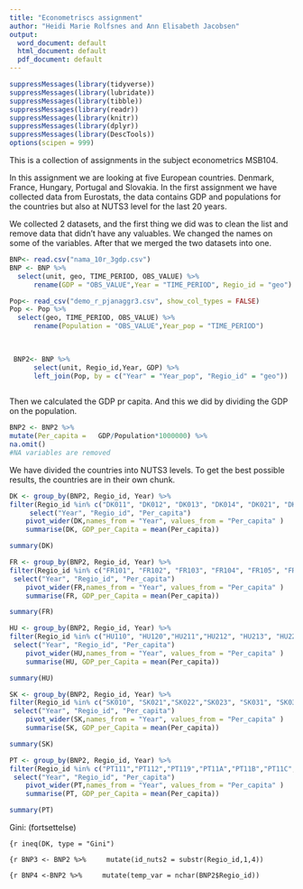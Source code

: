 ```yaml
---
title: "Econometriscs assignment"
author: "Heidi Marie Rolfsnes and Ann Elisabeth Jacobsen"
output:
  word_document: default
  html_document: default
  pdf_document: default
---
```


```r
suppressMessages(library(tidyverse))
suppressMessages(library(lubridate))
suppressMessages(library(tibble))
suppressMessages(library(readr))
suppressMessages(library(knitr))
suppressMessages(library(dplyr))
suppressMessages(library(DescTools))
options(scipen = 999)
```

This is a collection of assignments in the subject econometrics MSB104.

In this assignment we are looking at five European countries. Denmark, France, Hungary, Portugal and Slovakia. 
In the first assignment we have collected data from Eurostats, the data contains GDP and populations for the countries but also at NUTS3 level for the last 20 years. 

We collected 2 datasets, and the first thing we did was to clean the list and remove data that didn’t have any valuables. We changed the names on some of the variables. 
After that we merged the two datasets into one.


```r
BNP<- read.csv("nama_10r_3gdp.csv")
BNP <- BNP %>% 
  select(unit, geo, TIME_PERIOD, OBS_VALUE) %>%
      rename(GDP = "OBS_VALUE",Year = "TIME_PERIOD", Regio_id = "geo") 
```

```r
Pop<- read_csv("demo_r_pjanaggr3.csv", show_col_types = FALSE)
Pop <- Pop %>% 
  select(geo, TIME_PERIOD, OBS_VALUE) %>%
      rename(Population = "OBS_VALUE",Year_pop = "TIME_PERIOD") 
 
  
```

```r
 BNP2<- BNP %>%
      select(unit, Regio_id,Year, GDP) %>%
      left_join(Pop, by = c("Year" = "Year_pop", "Regio_id" = "geo"))
     
```


Then we calculated the GDP pr capita. And this we did by dividing the GDP on the population. 

```r
BNP2 <- BNP2 %>%
mutate(Per_capita =   GDP/Population*1000000) %>%
na.omit()
#NA variables are removed
```

We have divided the countries into NUTS3 levels. To get the best possible results, the countries are in their own chunk.

```r
DK <- group_by(BNP2, Regio_id, Year) %>%
filter(Regio_id %in% c("DK011", "DK012", "DK013", "DK014", "DK021", "DK022", "DK031", "DK032", "DK041", "DK042", "DK050", "DKZZZ")) %>%
	 select("Year", "Regio_id", "Per_capita")
	pivot_wider(DK,names_from = "Year", values_from = "Per_capita" )
	summarise(DK, GDP_per_Capita = mean(Per_capita))

```


```r
summary(DK)
```


```r
FR <- group_by(BNP2, Regio_id, Year) %>%
filter(Regio_id %in% c("FR101", "FR102", "FR103", "FR104", "FR105", "FR106", "FR107", "FR108", "FRB01", "FRB02", "FRB03", "FRB04", "FRB05", "FRB06" , "FRC11", "FRC12","FRC13", "FRC14", "FRC21", "FRC22, FRC23", "FRC24", "FRD11", "FRD12","FRD13", "FRD21", "FRD22, FRE11", "FRE12", "FRE21", "FRE22", "FRE23","FRF11", "FRF12", "FRF21", "FRF22, FRF23", "FRF24", "FRF31", "FRF32", "FRF33","FRF34", "FRG01", "FRG02", "FRG03, FRG04", "FRG05", "FRH01", "FRH02", "FRF03, FRH04", "FRI11", "FRI12", "FRI13", "FRI14, FRI15", "FRI21", "FRI22", "FRI23, FRI31", "FRI32", "FRI33", "FRI34","FRJ11", "FRJ12",	"FRJ13",	"FRJ14",	"FRJ15",	"FRJ21",	"FRJ22",	"FRJ23",	"FRJ24",	"FRJ25",	"FRJ26",	"FRJ27"	,"FRJ28",	"FRK11",	"FRK12",	"FRK13",	"FRK14",	"FRK21",	"FRK22",	"FRK23",	"FRK24",	"FRK25",	"FRK26",	"FRK27",	"FRK28",	"FRL01",	"FRL02",	"FRL03",	"FRL04",	"FRL05",	"FRL06",	"FRM01",	"FRM02","FRXXX",	"FRY10",	"FRY20",	"FRY30",	"FRY40",	"FRY50")) %>%
 select("Year", "Regio_id", "Per_capita")
	pivot_wider(FR,names_from = "Year", values_from = "Per_capita" )
	summarise(FR, GDP_per_Capita = mean(Per_capita))
```

```r
summary(FR)
```


```r
HU <- group_by(BNP2, Regio_id, Year) %>%
filter(Regio_id %in% c("HU110", "HU120","HU211","HU212", "HU213", "HU221", "HU222","HU223","HU231", "HU232", "HU233", "HU311", "HU312", "HU313", "HU321", "HU322", "HU323", "HU331", "HU332", "HU333", "HUXXX")) %>%
 select("Year", "Regio_id", "Per_capita")
	pivot_wider(HU,names_from = "Year", values_from = "Per_capita" )
	summarise(HU, GDP_per_Capita = mean(Per_capita))
```

```r
summary(HU)
```


```r
SK <- group_by(BNP2, Regio_id, Year) %>%
filter(Regio_id %in% c("SK010", "SK021","SK022","SK023", "SK031", "SK032", "SK041", "SK042")) %>%
 select("Year", "Regio_id", "Per_capita")
	pivot_wider(SK,names_from = "Year", values_from = "Per_capita" )
	summarise(SK, GDP_per_Capita = mean(Per_capita))
```

```r
summary(SK)
```


```r
PT <- group_by(BNP2, Regio_id, Year) %>%
filter(Regio_id %in% c("PT111","PT112","PT119","PT11A","PT11B","PT11C", "PT11D","PT11E",	"PT16B",	"PT16D",	"PT16E",	"PT16F",	"PT16G",	"PT16H",	"PT16I",	"PT16J",	"PT170",	"PT181",	"PT184",	"PT185",	"PT186",	"PT187",	"PT200",	"PT300")) %>%
 select("Year", "Regio_id", "Per_capita")
	pivot_wider(PT,names_from = "Year", values_from = "Per_capita" )
	summarise(PT, GDP_per_Capita = mean(Per_capita))
```

```r
summary(PT)
```



Gini: (fortsettelse)

```{r
ineq(DK, type = "Gini")
```

```{r
BNP3 <- BNP2 %>%  
  mutate(id_nuts2 = substr(Regio_id,1,4))
```


```{r
BNP4 <-BNP2 %>%  
  mutate(temp_var = nchar(BNP2$Regio_id))
```

